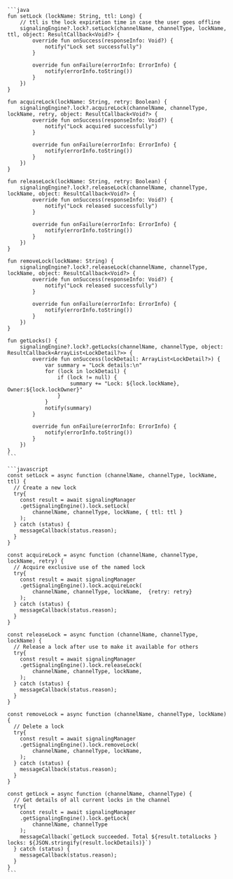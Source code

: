 <PlatformWrapper platform='android'>

    ```java
    fun setLock (lockName: String, ttl: Long) {
        // ttl is the lock expiration time in case the user goes offline
        signalingEngine?.lock?.setLock(channelName, channelType, lockName, ttl, object: ResultCallback<Void?> {
            override fun onSuccess(responseInfo: Void?) {
                notify("Lock set successfully")
            }

            override fun onFailure(errorInfo: ErrorInfo) {
                notify(errorInfo.toString())
            }
        })
    }

    fun acquireLock(lockName: String, retry: Boolean) {
        signalingEngine?.lock?.acquireLock(channelName, channelType, lockName, retry, object: ResultCallback<Void?> {
            override fun onSuccess(responseInfo: Void?) {
                notify("Lock acquired successfully")
            }

            override fun onFailure(errorInfo: ErrorInfo) {
                notify(errorInfo.toString())
            }
        })
    }

    fun releaseLock(lockName: String, retry: Boolean) {
        signalingEngine?.lock?.releaseLock(channelName, channelType, lockName, object: ResultCallback<Void?> {
            override fun onSuccess(responseInfo: Void?) {
                notify("Lock released successfully")
            }

            override fun onFailure(errorInfo: ErrorInfo) {
                notify(errorInfo.toString())
            }
        })
    }

    fun removeLock(lockName: String) {
        signalingEngine?.lock?.releaseLock(channelName, channelType, lockName, object: ResultCallback<Void?> {
            override fun onSuccess(responseInfo: Void?) {
                notify("Lock released successfully")
            }

            override fun onFailure(errorInfo: ErrorInfo) {
                notify(errorInfo.toString())
            }
        })
    }

    fun getLocks() {
        signalingEngine?.lock?.getLocks(channelName, channelType, object: ResultCallback<ArrayList<LockDetail?>> {
            override fun onSuccess(lockDetail: ArrayList<LockDetail?>) {
                var summary = "Lock details:\n"
                for (lock in lockDetail) {
                    if (lock != null) {
                        summary += "Lock: ${lock.lockName}, Owner:${lock.lockOwner}"
                    }
                }
                notify(summary)
            }

            override fun onFailure(errorInfo: ErrorInfo) {
                notify(errorInfo.toString())
            }
        })
    }
    ```

</PlatformWrapper>

<PlatformWrapper platform='ios'>


</PlatformWrapper>

<PlatformWrapper platform = 'web'>

    ```javascript
    const setLock = async function (channelName, channelType, lockName, ttl) {
      // Create a new lock
      try{
        const result = await signalingManager
        .getSignalingEngine().lock.setLock(
            channelName, channelType, lockName, { ttl: ttl }
        );
      } catch (status) {
        messageCallback(status.reason);
      }
    }

    const acquireLock = async function (channelName, channelType, lockName, retry) {
      // Acquire exclusive use of the named lock
      try{
        const result = await signalingManager
        .getSignalingEngine().lock.acquireLock(
            channelName, channelType, lockName,  {retry: retry}
        );
      } catch (status) {
        messageCallback(status.reason);
      }
    }

    const releaseLock = async function (channelName, channelType, lockName) {
      // Release a lock after use to make it available for others
      try{
        const result = await signalingManager
        .getSignalingEngine().lock.releaseLock(
            channelName, channelType, lockName,
        );
      } catch (status) {
        messageCallback(status.reason);
      }
    }

    const removeLock = async function (channelName, channelType, lockName) {
      // Delete a lock
      try{
        const result = await signalingManager
        .getSignalingEngine().lock.removeLock(
            channelName, channelType, lockName,
        );
      } catch (status) {
        messageCallback(status.reason);
      }
    }

    const getLock = async function (channelName, channelType) {
      // Get details of all current locks in the channel
      try{
        const result = await signalingManager
        .getSignalingEngine().lock.getLock(
            channelName, channelType
        );
        messageCallback(`getLock succeeded. Total ${result.totalLocks } locks: ${JSON.stringify(result.lockDetails)}`)
      } catch (status) {
        messageCallback(status.reason);
      }
    }
    ```     
</PlatformWrapper>

